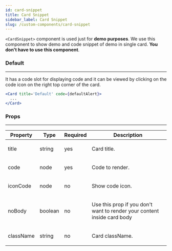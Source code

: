 ```yaml
---
id: card-snippet
title: Card Snippet
sidebar_label: Card Snippet
slug: /custom-components/card-snippet
---
```



<p>
  <code>&lt;CardSnippet&gt;</code> component is used just for <strong>demo purposes</strong>. We use this component to
  show demo and code snippet of demo in single card. <strong>You don't have to use this component</strong>.
</p>

### Default

---

<p>
  It has a code slot for displaying code and it can be viewed by clicking on the code icon on the right top corner of
  the card.
</p>

```jsx
<Card title='Default' code={defaultAlert}>
  ...
</Card>
```

### Props

---

<Table responsive>
  <thead>
    <tr>
      <th>Property</th>
      <th>Type</th>
      <th>Required</th>
      <th>Description</th>
    </tr>
  </thead>
  <tbody>
    <tr>
      <td>title</td>
      <td>string</td>
      <td>yes</td>
      <td>
        <p className='mb-0'>Card title.</p>
      </td>
    </tr>
    <tr>
      <td>code</td>
      <td>node</td>
      <td>yes</td>
      <td>
        <p className='mb-0'>Code to render.</p>
      </td>
    </tr>
    <tr>
      <td>iconCode</td>
      <td>node</td>
      <td>no</td>
      <td>
        <p className='mb-0'>Show code icon.</p>
      </td>
    </tr>
    <tr>
      <td>noBody</td>
      <td>boolean</td>
      <td>no</td>
      <td>
        <p className='mb-0'>Use this prop if you don't want to render your content inside card body</p>
      </td>
    </tr>
    <tr>
      <td>className</td>
      <td>string</td>
      <td>no</td>
      <td>
        <p className='mb-0'>Card className.</p>
      </td>
    </tr>
  </tbody>
</Table>
